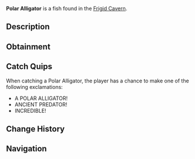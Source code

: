 {{FishInfobox
|image          = Polar Alligator.png
|rarity         = Legendary
|sea            = First Sea
|location       = [[Frigid Cavern]]
|sublocation    = 
|sources        = Fishing Rod
|radar_location = 
|prog_speed     = -25
|xp             = 1000
|weather        = 
|time           = Night
|season         = Winter
|bait           = Fish Head
|base_weight    = 150
|base_value     = 3000
|weight_range   = 70
|base_chance    = 3
|base_resil     = 20
}}
'''Polar Alligator''' is a {{Rarity|Legendary}} fish found in the [[Frigid Cavern]].

== Description ==
{{Description|A fearsome predator adapted to icy waters, with frost-covered scales and crystal-like teeth.|Bestiary Entry}}

== Obtainment ==
{{Description|Lurks in the largest chambers of the frozen cavern.|Bestiary Hint}}
{{Fish Availability|
Frigid Cavern
|top_rods      = 
Leviathan's Fang Rod\56451.18\146774;
Free Spirit Rod\49813.64\146889.15;
Great Rod of Oscar\46845.91\89299.13;
Trident Rod\45592.6\135308.6;
Ethereal Prism Rod\44337.45\91893.86;
Resourceful Rod\33860.57\71619.79;
Destiny Rod\35293.49\73094.59;
No-Life Rod\42496.83\112878.71;
Azure Of Lagoon\41772.5\110908.99;
Lucky Rod\24411.05\65539.36;
Brick Built Rod\24484.25\66363.36;
Firefly Rod\36689.98\100515.45;
Astralhook Rod\44293.43\89481.06;
Seraphic Rod\42866.98\92964.17;
Rod Of The Forgotten Fang\39826.79\86336.23;
Challenger's Rod\38388.17\89049.99;
Blazebringer Rod\36364.28\83496.71;
Rod Of The Depths\35502.24\77329.72;
Rod Of The Exalted One\35077.53\74643.42;
Zeus Rod\34153.18\78497.33;
Verdant Shear Rod\33498.31\78839.91;
Depthseeker Rod\30772.29\73726.72;
Avalanche Rod\27555.55\65903.07;
Volcanic Rod\26628.3\62058.37;
Steady Rod\8643.37\24643.59
|recommended   = Trident Rod
}}

== Catch Quips ==
When catching a Polar Alligator, the player has a chance to make one of the following exclamations:
* A POLAR ALLIGATOR!
* ANCIENT PREDATOR!
* INCREDIBLE!

== Change History ==
{{Change History|{{subst:Current Version}}}}

== Navigation ==
{{Fish Navbox|Frigid Cavern}}